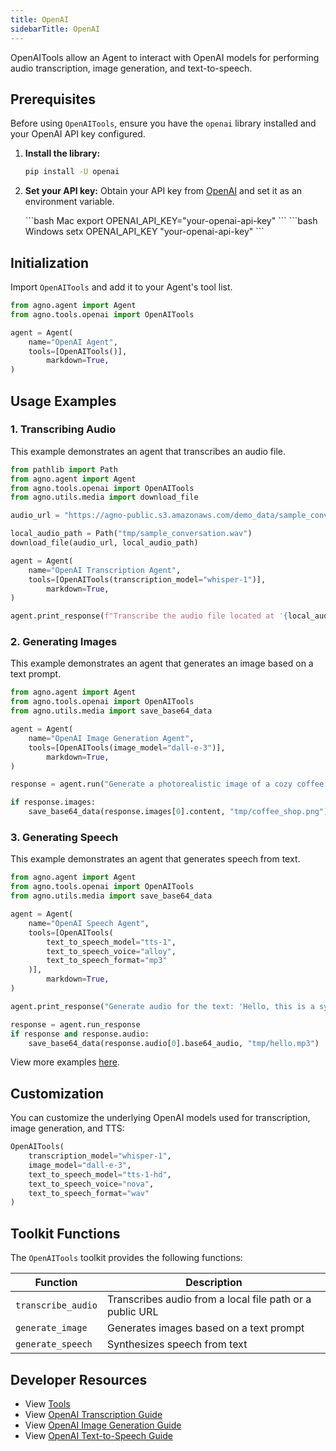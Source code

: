 ```yaml
---
title: OpenAI
sidebarTitle: OpenAI
---
```


OpenAITools allow an Agent to interact with OpenAI models for performing audio transcription, image generation, and text-to-speech.

## Prerequisites

Before using `OpenAITools`, ensure you have the `openai` library installed and your OpenAI API key configured.

1. **Install the library:**
   ```bash
   pip install -U openai
   ```

2. **Set your API key:** Obtain your API key from [OpenAI](https://platform.openai.com/account/api-keys) and set it as an environment variable.

   <CodeGroup>
   ```bash Mac
   export OPENAI_API_KEY="your-openai-api-key"
   ```
   ```bash Windows
   setx OPENAI_API_KEY "your-openai-api-key"
   ```
   </CodeGroup>

## Initialization

Import `OpenAITools` and add it to your Agent's tool list.

```python
from agno.agent import Agent
from agno.tools.openai import OpenAITools

agent = Agent(
    name="OpenAI Agent",
    tools=[OpenAITools()],
        markdown=True,
)
```

## Usage Examples

### 1. Transcribing Audio

This example demonstrates an agent that transcribes an audio file.

```python transcription_agent.py
from pathlib import Path
from agno.agent import Agent
from agno.tools.openai import OpenAITools
from agno.utils.media import download_file

audio_url = "https://agno-public.s3.amazonaws.com/demo_data/sample_conversation.wav"

local_audio_path = Path("tmp/sample_conversation.wav")
download_file(audio_url, local_audio_path)

agent = Agent(
    name="OpenAI Transcription Agent",
    tools=[OpenAITools(transcription_model="whisper-1")],
        markdown=True,
)

agent.print_response(f"Transcribe the audio file located at '{local_audio_path}'")
```

### 2. Generating Images

This example demonstrates an agent that generates an image based on a text prompt.

```python image_generation_agent.py
from agno.agent import Agent
from agno.tools.openai import OpenAITools
from agno.utils.media import save_base64_data

agent = Agent(
    name="OpenAI Image Generation Agent",
    tools=[OpenAITools(image_model="dall-e-3")],
        markdown=True,
)

response = agent.run("Generate a photorealistic image of a cozy coffee shop interior")

if response.images:
    save_base64_data(response.images[0].content, "tmp/coffee_shop.png")
```

### 3. Generating Speech

This example demonstrates an agent that generates speech from text.

```python speech_synthesis_agent.py
from agno.agent import Agent
from agno.tools.openai import OpenAITools
from agno.utils.media import save_base64_data

agent = Agent(
    name="OpenAI Speech Agent",
    tools=[OpenAITools(
        text_to_speech_model="tts-1",
        text_to_speech_voice="alloy",
        text_to_speech_format="mp3"
    )],
        markdown=True,
)

agent.print_response("Generate audio for the text: 'Hello, this is a synthesized voice example.'")

response = agent.run_response
if response and response.audio:
    save_base64_data(response.audio[0].base64_audio, "tmp/hello.mp3")
```

<Note> View more examples [here](/examples/concepts/tools/models/openai). </Note>

## Customization

You can customize the underlying OpenAI models used for transcription, image generation, and TTS:

```python
OpenAITools(
    transcription_model="whisper-1",
    image_model="dall-e-3",
    text_to_speech_model="tts-1-hd",
    text_to_speech_voice="nova",
    text_to_speech_format="wav"
)
```

## Toolkit Functions

The `OpenAITools` toolkit provides the following functions:

| Function           | Description                                                                 |
| ------------------ | --------------------------------------------------------------------------- |
| `transcribe_audio` | Transcribes audio from a local file path or a public URL |
| `generate_image`   | Generates images based on a text prompt |
| `generate_speech`  | Synthesizes speech from text |

## Developer Resources

- View [Tools](https://github.com/agno-agi/agno/blob/main/libs/agno/agno/tools/openai.py)
- View [OpenAI Transcription Guide](https://platform.openai.com/docs/guides/speech-to-text)
- View [OpenAI Image Generation Guide](https://platform.openai.com/docs/guides/image-generation?image-generation-model=gpt-image-1)
- View [OpenAI Text-to-Speech Guide](https://platform.openai.com/docs/guides/text-to-speech)